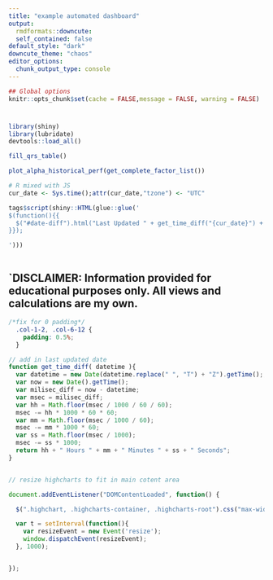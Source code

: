 ```yaml
---
title: "example automated dashboard"
output:
  rmdformats::downcute:
  self_contained: false
default_style: "dark"
downcute_theme: "chaos"
editor_options:
  chunk_output_type: console
---
```


```r
## Global options
knitr::opts_chunk$set(cache = FALSE,message = FALSE, warning = FALSE)

```

<h1 id="date-diff"></h1>

```r
library(shiny)
library(lubridate)
devtools::load_all()
```


```r
fill_qrs_table()

```

```r
plot_alpha_historical_perf(get_complete_factor_list())
```


```r
# R mixed with JS
cur_date <- Sys.time();attr(cur_date,"tzone") <- "UTC"

tags$script(shiny::HTML(glue::glue('
$(function(){{
  $("#date-diff").html("Last Updated " + get_time_diff("{cur_date}") + " ago");
}});

')))



```



## `DISCLAIMER: Information provided for educational purposes only. All views and calculations are my own.




```css
/*fix for 0 padding*/
  .col-1-2, .col-6-12 {
    padding: 0.5%;
  }
```


```js

// add in last updated date
function get_time_diff( datetime ){
  var datetime = new Date(datetime.replace(" ", "T") + "Z").getTime();;
  var now = new Date().getTime();
  var milisec_diff = now - datetime;
  var msec = milisec_diff;
  var hh = Math.floor(msec / 1000 / 60 / 60);
  msec -= hh * 1000 * 60 * 60;
  var mm = Math.floor(msec / 1000 / 60);
  msec -= mm * 1000 * 60;
  var ss = Math.floor(msec / 1000);
  msec -= ss * 1000;
  return hh + " Hours " + mm + " Minutes " + ss + " Seconds";
}


// resize highcharts to fit in main cotent area

document.addEventListener("DOMContentLoaded", function() {

  $(".highchart, .highcharts-container, .highcharts-root").css("max-width","100%");

  var t = setInterval(function(){
    var resizeEvent = new Event('resize');
    window.dispatchEvent(resizeEvent);
  }, 1000);


});



```
